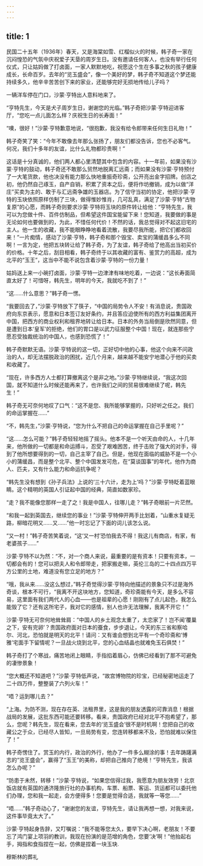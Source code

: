 ```yaml
---
---
---
```

title: 1
---





民国二十五年（1936年）春天，又是海棠如雪、红榴似火的时候，韩子奇一家在沉闷惶恐的气氛中庆祝爱子天垦的周岁生日。没有邀请任何客人，也没有举行任何仪式，只让姑妈做了打卤面，一家人默默地吃，祝愿这个生在多事之秋的孩子健康成长，长命百岁。去年的“览玉盛会”，像一个美好的梦，韩子奇不知道这个梦还能持续多久，他辛辛苦苦创下来的家业，还能够完好无损地传给儿子吗？

一辆洋车停在门口，沙蒙·亨特出人意料地来了。

“亨特先生，今天是犬子周岁生日，谢谢您的光临。”韩子奇把沙蒙·亨特迎进客厅，“您吃一点儿面怎么样？庆祝生日的长寿面！”

“噢，很好！”沙蒙·亨特歉意地说，“很抱歉，我没有给令郎带来任何生日礼物！”

韩子奇笑了笑：“今年不敢像去年那么张扬了，朋友们都没告诉，您也不必客气。何况，我们十多年的友谊，比什么礼物都珍贵啊！”

这话是十分真诚的，他们两人都心里清楚其中包含的内容。十一年前，如果没有沙蒙·亨特的鼓动，韩子奇还不敢那么贸然地脱离汇远斋；而如果没有沙蒙·亨特预付了一大笔货款，他也决没有能力那么快地重振奇珍斋，公开亮出金字招牌。创店之初，他仍然自己琢玉，自产自销，积累了资本之后，便将作坊撤销，成为以做“洋庄”买卖为主的、敢于与汇远斋争雄的玉器店。为了信守当初的协定，他把沙蒙·亨特的玉玦依照原样仿制了三块，做得惟妙惟肖，几可乱真，满足了沙蒙·亨特“古物复原”的心愿，而韩子奇则要求沙蒙·亨特将玉块的原件转让给他：“亨特先生，我可以为您做十件、百件仿制品，但希望这件国宝能留下来！您知道，我要做的事是无论如何也要做到的，为此，不惜任何代价！不然的话，我总觉得对不起这旧宅的主人。他一生的收藏，我不能眼睁睁地看着流散，我要尽我所能，把它们都收回来！”一片痴情，感动了沙蒙·亨特，韩子奇和那个毁宝、卖宝的蒲缓昌多么不同啊！一言为定，他把五块转让给了韩子奇，为了友谊，韩子奇给了他高出当初买价的价格。十年之后，刮目相看，韩子奇终于以其收藏的富有、鉴赏力的高超，成为北平的“玉王”，这当中不能不说包含着沙蒙·亨特的一份力量！

姑妈送上来一小碗打卤面，沙蒙·亨特一边津津有味地吃着，一边说：“这长寿面简直太好了！可惜呀，韩先生，明年的今天，我就吃不到了！”

“这……什么意思？”韩子奇一愣。

“我要回去了，”沙蒙·亨特放下了筷子，“中国的局势令人不安！有消息说，贵国政府向东京表示，愿意和日本签订友好条约，并且答应迫使所有的西方利益集团离开中国，把西方的商业权利和租界地转让给日本。日本的外务当局倒是欣然同意，但是遭到日本‘皇军’的拒绝，他们的胃口是以武力征服整个中国！现在，就连那些宁愿忍受独裁统治的中国人，也感到恐慌了！”

韩子奇默默无语。沙蒙·亨特说的这一切，正好切中他的心事，他这个向来不问政治的人，却无法摆脱政治的困扰，近几个月来，越来越不能安宁地潜心于他的买卖和收藏了。

“现在，许多西方人士都打算撤离这个是非之地。”沙蒙·亨特继续说，“我这次回国，就不知道什么时候还能再来了，也许我们之间的贸易很难继续了呢，韩先生！”

韩子奇无可奈何地叹了口气：“这不是您、我所能够掌握的，只好听之任之。我们的命运掌握在……”

“不，韩先生，”沙蒙·亨特说，“您为什么不把自己的命运掌握在自己手里呢？”

“这……怎么可能？”韩子奇轻轻地摇了摇头。他本不是一个听天由命的人，十几年来，他所做的一切都是和命运搏斗，忍受了艰难困苦，终于击败了强大的对手，得到了他所想要得到的一切，自己主宰了自己。但是，他现在面临的威胁不是一个小小的蒲缓昌，而是整个北平、整个中国发发可危，在“莫谈国事”的年代，他作为商人、匹夫，又有什么能力和命运抗争呢？

“韩先生没有想到《孙子兵法》上说的‘三十六计，走为上’吗？”沙蒙·亨特眨着蓝眼睛。这个精明的英国人引证起中国的经典，简直如数家珍。

“走？我不能像您那样一走了之！我是中国人，往哪儿走？”韩子奇眼前一片茫然。

“和我一起到英国去，继续您的事业！”沙蒙·亨特伸开两手比划着，“山重水复疑无路，柳暗花明又……又……”他一时忘记了下面的词儿该怎么说。

“又一村！”韩子奇苦笑着说，“这‘又一村’恐怕我去不得！我这儿有商店，有家，有老婆孩子……”

沙蒙·亨特不以为然：“不，对一个商人来说，最重要的是有资本！只要有资本，一切都会有的！您可以把夫人和令郎带走，把家搬走嘛，英伦三岛的二十四点四万平方公里的土地，难道没有您立足的地方？”

“哦，我从来……没这么想过，”韩子奇觉得沙蒙·亨特向他描述的景象只不过是海外奇谈，根本不可行，“我离不开这块地方，您知道，奇珍斋能有今天，是多么不容易，这里面有我们两代人的心血——也是祖辈的心愿！刚刚有了点儿起色，我怎么能毁了它？还有这所宅子，我对它的感情，别人也许无法理解，我离不开它！”

沙蒙·亨特无可奈何地耸耸肩：“中国人的乡土观念太重了，太恋家了！岂不闻‘覆巢之下，安有完卵’？贵国政府面对日本的蚕食，步步退让，今天的东三省和察哈尔、河北，恐怕就是明天的北平！请问：又有谁会想到北平有一个奇珍斋和‘博雅’宅面手下留情呢？一旦战火烧到北平，您的心血结晶也就难免玉石俱焚！”

韩子奇打了个寒战，痛苦地闭上眼睛，手指掐着眉心，仿佛已经看到了那不可避免的凄惨景象！

“您大概还不知道吧？”沙蒙·亨特低声说，“故宫博物院的珍宝，已经秘密地运走了二十四万件，整整装了六列火车！”

“唔？运到哪儿去？”

“上海。为防不测，现在存在英、法租界里，这是我的朋友透露的可靠消息！根据战局的发展，这批东西可能还要转移。看来，贵国政府已经对北平不抱希望了，那么，您呢？韩先生，现在看来，您去年的‘览玉盛会’很不是时机啊！您把自己的收藏公之于众，已经尽人皆知，一旦局势有变，您连转移都来不及，恐怕就难以保住了！”

韩子奇愣住了。赏玉的内行，政治的外行，他办了一件多么糊涂的事！去年踌躇满志的“览王盛会”，赢得了“玉王”的美称，却把自己推向了绝境！“亨特先生，我该怎么办呢？”

“防患于未然，转移！”沙蒙·亨特说，“如果您信得过我，我愿意为朋友效劳！北京饭店就有英国的通济隆旅行社的办事机构，车票、船票、客运、货运都可以委托他们办理，您和我一起走，会方便得多！您要是觉得合适，我就等一等您……”

“唔……”韩子奇动心了，“谢谢您的友谊，亨特先生，请让我再想一想，对我来说，这件事毕竟太大了。”

沙蒙·亨特起身告辞，又叮嘱说：“我不能等您太久，要早下决心啊，老朋友！不要忘了鸿门宴上项羽的教训，我现在扮演的是范增的角色，您要‘决’啊！”他抬起右手，拇指和食指捏在一起，仿佛是捏着一块玉玦.

穆斯林的葬礼